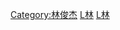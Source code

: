 {{Category explanation|由[[林俊傑|林俊傑]]錄製的音樂專輯}}

[[Category:林俊杰|Category:林俊杰]]
[[Category:各演出者音樂專輯|L林]]
[[Category:新加坡流行音樂專輯|L林]]